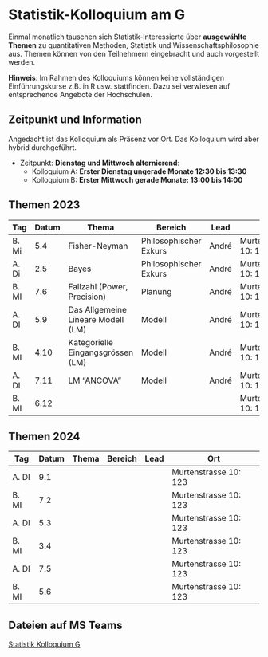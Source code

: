 # Statistik-Kolloquium am G



Einmal monatlich tauschen sich Statistik-Interessierte über **ausgewählte Themen** zu quantitativen Methoden, Statistik und Wissenschaftsphilosophie aus. Themen können von den Teilnehmern eingebracht und auch vorgestellt werden. <!-- Die Art der Vorstellung ist frei. (Info dann per mail an [andre.meichtry@bfh.ch](mailto:andre.meichtry@bfh.ch)).  -->

**Hinweis**: Im Rahmen des Kolloquiums können keine vollständigen Einführungskurse z.B. in R usw. stattfinden. Dazu sei verwiesen auf entsprechende Angebote der Hochschulen.





## Zeitpunkt und Information
Angedacht ist das Kolloquium als Präsenz vor Ort. Das Kolloquium wird aber hybrid durchgeführt. 


 * Zeitpunkt: **Dienstag und Mittwoch alternierend**:
   * Kolloquium A: **Erster Dienstag ungerade Monate 12:30 bis 13:30**
   * Kolloquium B: **Erster Mittwoch gerade Monate: 13:00 bis 14:00** 
 


::: {.panel-tabset}

## Themen 2023


| Tag   | Datum | Thema                              | Bereich                | Lead  | Ort                   |
|-------|-------|------------------------------------|------------------------|-------|-----------------------|
| B. Mi | 5.4   | Fisher-Neyman                      | Philosophischer Exkurs | André | Murtenstrasse 10: 123 |
| A. Di | 2.5   | Bayes                              | Philosophischer Exkurs | André | Murtenstrasse 10: 123 |
| B. MI | 7.6   | Fallzahl (Power, Precision)        | Planung                | André | Murtenstrasse 10: 123 |
| A. DI | 5.9   | Das Allgemeine Lineare Modell (LM) | Modell                 | André | Murtenstrasse 10: 123 |
| B. MI | 4.10  | Kategorielle Eingangsgrössen (LM)  | Modell                 | André | Murtenstrasse 10: 123 |
| A. DI | 7.11  | LM "ANCOVA"                        | Modell                 | André | Murtenstrasse 10: 123 |
| B. MI | 6.12  |                                    |                        |       | Murtenstrasse 10: 123 |

## Themen 2024


| Tag   | Datum | Thema | Bereich | Lead | Ort |
|-------|-------|-------|---------|------|-----|
| A. DI | 9.1   |       |         |      |Murtenstrasse 10: 123     |
| B. MI | 7.2   |       |         |      |Murtenstrasse 10: 123     |
| A. DI | 5.3   |       |         |      |Murtenstrasse 10: 123     |
| B. MI | 3.4   |       |         |      |Murtenstrasse 10: 123     |
| A. DI | 7.5   |       |         |      |Murtenstrasse 10: 123     |
| B. MI | 5.6   |       |         |      |Murtenstrasse 10: 123     |

:::
	




## Dateien auf MS Teams

[Statistik Kolloquium G](https://bernerfachhochschule.sharepoint.com/:f:/s/g-statistikkolloquiumg/Eohfj9Zbc8RAoAAvGe3iUA8BBNpgKJotThBHzOHAIcTinw?e=rOe8K3)

